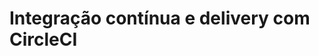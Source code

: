 

# Integração contínua e delivery com CircleCI

<Title />

---

## Essa apresentação possui CI/CD

    https://murillo94.github.io/circleci-test

---

> "CI é uma estratégia de desenvolvimento de software que aumenta a velocidade do desenvolvimento, garantindo a qualidade do código."

Martin Fowler

---

<Image src="images/ci-flow.png" size="80%" />

---

> "CD são práticas destinadas a garantir que o software possa ser liberado para produção a qualquer momento com rapidez e segurança."

Martin Fowler

---

## O que é o CircleCI

É uma plataforma de integração contínua e delivery que ajuda equipes de todos os tamanhos a desenvolver e lançar rapidamente software de qualidade em escala.

---

<Image src="images/circleci.png" size="80%" />

---

## Usando CircleCI no mundo real

1. Criar conta no CircleCI
2. Criar ou integrar projeto do GitHub, Bitbucket
3. Criar na raiz do projeto **.circleci/config.yml**

---

<Image src="images/circleci-yml.png" size="contain" />

---

## Cada commit irá gerar um build automaticamente

---

<Image src="images/circleci-queue.png" size="contain" />

---

## Vamos praticar!